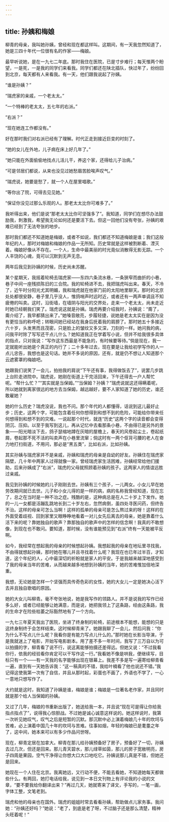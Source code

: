 ```yaml
---
---
---
```

title: 孙姨和梅娘
---




柳青的母亲，我叫她孙姨，曾经和现在都这样叫。这期间，有一天我忽然知道了，她是三四十年代一位很有名的作家——梅娘。

最早听说她，是在一九七二年底。那时我住在医院，已是寸步难行；每天惟两个盼望，一是死，一是我的同学们来看我。同学们都还在陕北插队，快过年了，纷纷回到北京，每天都有人来看我。有一天，他们跟我说起了孙姨。

“谁是孙姨？”

“瑞虎家的亲戚，一个老太太。”

“一个特棒的老太太，五七年的右派。”

“右派？”

“现在她连工作都没有。”

好在那时我们对右派已经有了理解。时代正走到接近巨变的时刻了。

“她的女儿在外地，儿子病在床上好几年了。”

“她只能在外面偷偷地找点儿活儿干，养这个家，还得给儿子治病。”

“可是邻居们都说，从来也没见过她愁眉苦脸唉声叹气。”

“瑞虎说，她要是愁了，就一个人在屋里唱歌。”

“等你出了院，可得去见见她。”

“保证你没见过那么乐观的人。那老太太比你可难多了。”

我听得出来，他们是说“那老太太比你可坚强多了”。我知道，同学们在想尽办法鼓励我，刺激我，希望我无论如何还是要活下去。但这一回他们没有夸张，孙姨的艰难已经到了无法夸张的地步。

那时我们都还不知道她是梅娘，或者不如说，我们都还不知道梅娘是谁；我们这般年纪的人，那时对梅娘和梅娘的作品一无所知。历史常就是这样被割断着、湮灭着。梅娘好像从不存在。一个人，生命中最美丽的时光竟似消散得无影无踪。一个人丰饶的心魂，竟可以沉默到无声无息。

两年后我见到孙姨的时候，历史尚未苏醒。



某个星期天，我摇着轮椅去瑞虎家——东四六条流水巷，一条狭窄而曲折的小巷，巷子中间一座残损陈旧的三合院。我的轮椅进不去，我把瑞虎叫出来。春天，不冷了，近午时分阳光尤其明媚，我和瑞虎就在他家门前的太阳地里聊天。那时的北京处处都很安静，巷子里几乎没人，惟鸽哨声时远时近，或者还有一两声单调且不知疲倦的叫卖。这时，沿街墙，在墙阴与阳光的交界处，走来一个老太太，尚未走近时她已经朝我们笑了。瑞虎说这就是孙姨。瑞虎再要介绍我时，孙姨说：“甭了，甭介绍了，我早都猜出来了。”她嗓音敞亮，步履轻捷，说她是老太太实在是因为没有更恰当的称呼吧；转眼间她已经站在我身后抚着我的肩膀了。那时她五十多接近六十岁，头发黑而且茂密，只是脸上的皱纹又多又深，刀刻的一样。她问我的病，问我平时除了写写还干点儿什么？她知道我正在学着写小说，但并不给我很多具体的指点，只对我说：“写作这东西最是不能急的，有时候要等待。”倘是现在，我一定就能听出她是个真正的内行了；二十多年过去，现在要是让我给初学写作的人一点儿忠告，我想也是这句话。她并不多说的原因，还有，就是仍不想让人知道那个云遮雾罩的梅娘吧。

她跟我们说笑了一会儿，拍拍我的肩说“下午还有事，我得做饭去了”，说罢几步跳上台阶走进院中。瑞虎说，她刚在街道上干完活回来，下午还得去一户人帮忙呢。“帮什么忙？”“其实就是当保姆。”“当保姆？孙姨？”瑞虎说就这还得瞒着呢，所以她就到离家很远的地方去当保姆，越远越好，要不人家知道了她的历史，谁还敢雇她？

她的什么历史？瑞虎没说，我也不问。那个年代的人都懂得，话说到这儿最好止步；历史，这两个字，可能包含着任何你想得到和想不到的危险，可能给你带来任何想得到和想不到的灾难。一说起那个时代，就连“历史”这两个字的读音都会变得阴沉、压抑。以至于我写到这儿，再从记忆中去看那条小巷，不由得已是另外的景象——阳光暗淡下去，鸽子瑟缩地蹲在灰暗的屋檐上，春天的风卷起尘土，卷起纸屑，卷起那不死不活的叫卖声在小巷里流窜；倘这时有一两个伛背弓腰的老人在奋力地打扫街道，不用问，那必是“黑五类”，比如右派，比如孙姨。

其实孙姨与瑞虎家并不是亲戚，孙姨和瑞虎的母亲是自幼的好友。孙姨住在瑞虎家隔壁，几十年中两家人过得就像一家。曾经瑞虎家生活困难，孙姨经常给他们援助，后来孙姨成了“右派”，瑞虎的父母就照顾着孙姨的孩子。这两家人的情谊远胜过亲戚。

我见到孙姨的时候她的儿子刚刚去世。孙姨有三个孩子，一儿两女。小女儿早在她劳改期间就已去世。儿子和小女儿得的是一样的病，病的名称我曾经知道，现在忘了，总之在当时是一种不治之症。残酷的是，这种病总是在人二十岁上下发作。她的一儿一女都是活蹦乱跳地长到二十岁左右，忽然病倒，虽四处寻医问药，但终告不治。这样的母亲可怎么当啊！这样的孤单的母亲可是怎么熬过来的呀！这样的在外面受着歧视、回到家里又眼睁睁地看着一对儿女先后离去的母亲，她是靠着什么活下来的呢？靠她独自的歌声？靠那独自的歌声中的怎样的信念啊！我真的不敢想像，到现在也不敢问。要知道，那时候，没有谁能预见到“右派”终有一天能被平反啊。

如今，我经常在想起我的母亲的时候想起孙姨。我想起我的母亲在地坛里寻找我，不由得就想起孙姨，那时她在哪儿并且寻找着什么呢？我现在也已年过半百，才知道，这个年纪的人，心中最深切的祈盼就是家人的平安。于是我越来越深地感受到了我的母亲当年的苦难，从而越来越多地想到孙姨的当年，她的苦难惟加倍地深重。

我想，无论她是怎样一个坚强而具传奇色彩的女性，她的大女儿一定是她决心活下去并且独自歌唱的原因。

她的大女儿叫柳青。毫不夸张地说，她是我写作的领路人。并不是说我的写作已经多么好，或者已经能够让她满意，而是说，她把我领上了这条路，经由这条路，我的生命才在险些枯萎之际豁然地有了一个方向。

一九七三年夏天我出了医院，坐进了终身制的轮椅，前途根本不能想，能想的只是这终身制终于会怎样结束。这时候柳青来了。她跟我聊了一会儿，然后问我：“你为什么不写点儿什么呢？我看你是有能力写点儿什么的。”那时她在长影当导演，于是我就迷上了电影，开始写电影剧本。用了差不多一年时间，我写了三万自以为可以拍摄的字，柳青看了说不行，说这离能够拍摄还差得远。但她又说：“不过我看你行，依我的经验看你肯定可以干写作这一行。”我看她不像是哄我，便继续写，目标只有一个——有一天我的名字能够出现在银幕上。我差不多是写一遍寄给柳青看一遍，直到有一天她告诉我：“这一稿真的不错，我给叶楠看了他也说还不错。”我记得这使我第一次有了自信，并且从那时起，彩蛋也不画了，外语也不学了，一心一意地只想写作了。



大约就是这时，我知道了孙姨是谁，梅娘是谁；梅娘是一位著名老作家，并且同时就是那个给人当保姆的孙姨。

又过了几年，梅娘的书重新出版了，她送给我一本，并且说“现在可是得让你给我指点指点了”，说得我心惊胆战。不过她是诚心诚意这样说的。她这样说时，我第一次听见她叹气，叹气之后是短暂的沉默。那沉默中必上演着梅娘几十年的坎坷与苦难，必上演着中国几十年的坎坷与苦难。往事如烟，年轻的梅娘已是耄耋之年了，这中间，她本来可以有多少作品问世呀。

现在，柳青定居在加拿大。柳青在那儿给孙姨预备好了房子，预备好了一切，孙姨去过几次，但还是回来。那儿青天碧水，那儿绿草如茵，那儿的房子宽敞明亮，房子四周是果园，空气干净得让你想大口大口地吃它。孙姨说那儿真是不错，但她还是回来。

她现在一个人住在北京。我离她远，又行动不便，不能去看她，不知道她每天都做些什么。有两回，她打电话给我，说见到一本日文刊物上有评论我的小说的文章，“要不要我给你翻译出来？”再过几天，她就寄来了译文，手写的，一笔一画，字体工整，文笔老到。

瑞虎和他的母亲也在国外。瑞虎的姐姐时常去看看孙姨，帮助做点儿家务事。我问她：“孙姨还好吗？”她说：“老了，到底是老了呀，不过脑子还是那么清楚，精神头旺着呢！”
